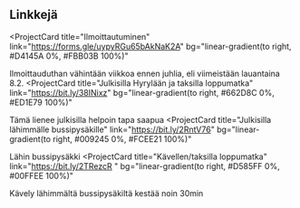 ## Linkkejä
<ProjectCard
  title="Ilmoittautuminen"
  link="https://forms.gle/uypyRGu65bAkNaK2A"
  bg="linear-gradient(to right, #D4145A 0%, #FBB03B 100%)"
>
  Ilmoittauduthan vähintään viikkoa ennen juhlia, eli viimeistään lauantaina 8.2.
</ProjectCard>
<ProjectCard
  title="Julkisilla Hyrylään ja taksilla loppumatka"
  link="https://bit.ly/38INixz"
  bg="linear-gradient(to right, #662D8C 0%, #ED1E79 100%)"
>
  Tämä lienee julkisilla helpoin tapa saapua
</ProjectCard>
<ProjectCard
  title="Julkisilla lähimmälle bussipysäkille"
  link="https://bit.ly/2RntV76"
  bg="linear-gradient(to right, #009245 0%, #FCEE21 100%)"
>
  Lähin bussipysäkki
</ProjectCard>
<ProjectCard
  title="Kävellen/taksilla loppumatka"
  link="https://bit.ly/2TRezcR "
  bg="linear-gradient(to right, #D585FF 0%, #00FFEE 100%)"
>
  Kävely lähimmältä bussipysäkiltä kestää noin 30min
</ProjectCard>